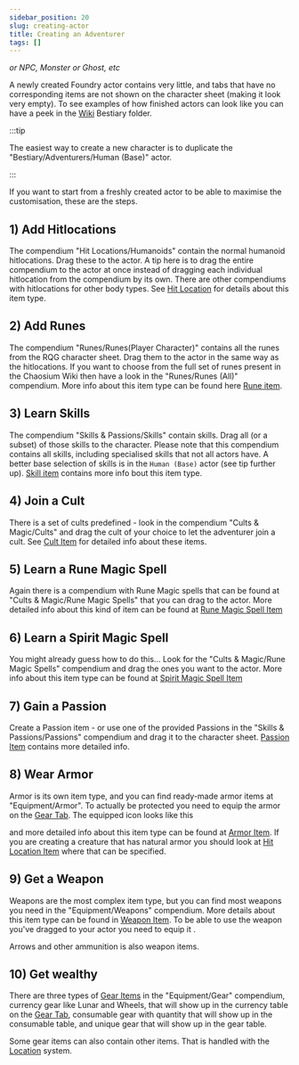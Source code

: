```yaml
---
sidebar_position: 20
slug: creating-actor
title: Creating an Adventurer
tags: []
---
```


_or NPC, Monster or Ghost, etc_

A newly created Foundry actor contains very little, and tabs that have no corresponding items are
not shown on the character sheet (making it look very empty). To see examples of how finished actors
can look like you can have a peek in the [Wiki](/wiki/wiki-module) Bestiary folder.

:::tip

The easiest way to create a new character is to duplicate the "Bestiary/Adventurers/Human (Base)"
actor.

:::

If you want to start from a freshly created actor to be able to maximise the customisation, these
are the steps.

## 1) Add Hitlocations

The compendium "Hit Locations/Humanoids" contain the normal humanoid hitlocations. Drag these to the
actor. A tip here is to drag the entire compendium to the actor at once instead of dragging each
individual hitlocation from the compendium by its own. There are other compendiums with hitlocations
for other body types. See [Hit Location](/rqg-system/items/hit-location) for details about this item
type.

## 2) Add Runes

The compendium "Runes/Runes(Player Character)" contains all the runes from the RQG character sheet.
Drag them to the actor in the same way as the hitlocations. If you want to choose from the full set
of runes present in the Chaosium Wiki then have a look in the "Runes/Runes (All)" compendium. More
info about this item type can be found here [Rune item](/rqg-system/items/rune).

## 3) Learn Skills

The compendium "Skills & Passions/Skills" contain skills. Drag all (or a subset) of those skills to
the character. Please note that this compendium contains all skills, including specialised skills
that not all actors have. A better base selection of skills is in the `Human (Base)` actor (see tip
further up). [Skill item](/rqg-system/items/skill) contains more info bout this item type.

## 4) Join a Cult

There is a set of cults predefined - look in the compendium "Cults & Magic/Cults" and drag the cult
of your choice to let the adventurer join a cult. See [Cult Item](/rqg-system/items/cult) for
detailed info about these items.

## 5) Learn a Rune Magic Spell

Again there is a compendium with Rune Magic spells that can be found at "Cults & Magic/Rune Magic
Spells" that you can drag to the actor. More detailed info about this kind of item can be found at
[Rune Magic Spell Item](/rqg-system/items/rune-magic)

## 6) Learn a Spirit Magic Spell

You might already guess how to do this... Look for the "Cults & Magic/Rune Magic Spells" compendium
and drag the ones you want to the actor. More info about this item type can be found at
[Spirit Magic Spell Item](/rqg-system/items/spirit-magic)

## 7) Gain a Passion

Create a Passion item - or use one of the provided Passions in the "Skills & Passions/Passions"
compendium and drag it to the character sheet. [Passion Item](/rqg-system/items/passion) contains
more detailed info.

## 8) Wear Armor

Armor is its own item type, and you can find ready-made armor items at "Equipment/Armor". To
actually be protected you need to equip the armor on the
[Gear Tab](/rqg-system/character-sheet/gear). The equipped icon looks like this

<LightInvertSvg src="/img/equipped.svg" width="18" /> and more detailed info about this item type can
be found at [Armor Item](/rqg-system/items/armor). If you are creating a creature that has natural armor
you should look at [Hit Location Item](/rqg-system/items/hit-location) where that can be specified.

## 9) Get a Weapon

Weapons are the most complex item type, but you can find most weapons you need in the
"Equipment/Weapons" compendium. More details about this item type can be found in
[Weapon Item](/rqg-system/items/weapon). To be able to use the weapon you've dragged to your actor
you need to equip it <LightInvertSvg src="/img/equipped.svg" width="18" />.

Arrows and other ammunition is also weapon items.

## 10) Get wealthy

There are three types of [Gear Items](/rqg-system/items/gear) in the "Equipment/Gear" compendium,
currency gear like Lunar and Wheels, that will show up in the currency table on the
[Gear Tab](/rqg-system/character-sheet/gear), consumable gear with quantity that will show up in the
consumable table, and unique gear that will show up in the gear table.

Some gear items can also contain other items. That is handled with the
[Location](/rqg-system/character-sheet/gear#Locations) system.
